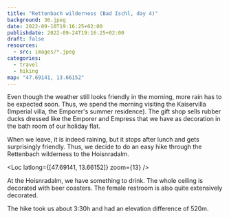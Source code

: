 ```yaml
---
title: "Rettenbach wilderness (Bad Ischl, day 4)"
background: 36.jpeg
date: 2022-09-10T19:16:25+02:00
publishdate: 2022-09-24T19:16:25+02:00
draft: false
resources:
  - src: images/*.jpeg
categories:
  - travel
  - hiking
map: "47.69141, 13.66152"
---
```


Even though the weather still looks friendly in the morning, more rain has to be
expected soon. Thus, we spend the morning visiting the Kaiservilla (Imperial
villa, the Emporer's summer residence). The gift shop sells rubber ducks dressed
like the Emporer and Empress that we have as decoration in the bath room of our
holiday flat.

<Rimg src="8.jpeg" alt="Kaiservilla" />

<Gallery>
  <Rimg src="1.jpeg" caption="Emporer Franz Joseph" />
  <Rimg src="2.jpeg" caption="Empress Elisabeth “Sisi”" />
</Gallery>

When we leave, it is indeed raining, but it stops after lunch and gets
surprisingly friendly. Thus, we decide to do an easy hike through the Rettenbach
wilderness to the Hoisnradalm.

<Loc latlong={[47.69141, 13.66152]} zoom={13} />

<Gallery>
  <Rimg src="17.jpeg" alt="Hiking" />
  <Rimg src="21.jpeg" alt="Rettenbach wilderness" />
</Gallery>

<Rimg src="26.jpeg" alt="Mountains surrounding Bad Ischl" />

<Gallery>
  <Rimg src="28.jpeg" alt="A rock tunnel" />
  <Rimg src="32.jpeg" alt="Alpine landscape" />
  <Rimg src="38.jpeg" alt="Alpine landscape" />
  <Rimg src="39.jpeg" alt="Sign pointing to Hoisnrad" />
</Gallery>

<Pano src="1.jpeg" caption="The Hoisnradalm" />

At the Hoisnradalm, we have something to drink. The whole ceiling is decorated
with beer coasters. The female restroom is also quite extensively decorated.

<Gallery>
  <Rimg src="54.jpeg" alt="Beer coasters at the ceiling of the Hoisnradalm" />
  <Rimg src="55.jpeg" caption="The female restroom." />
  <Rimg
    src="58.jpeg"
    caption="The classic hiking boot as a flowerpot decoration."
  />
  <Rimg src="59.jpeg" alt="More decorations around the Hoisnradalm" />
</Gallery>

The hike took us about 3:30h and had an elevation difference of 520m.

<Nextday />
